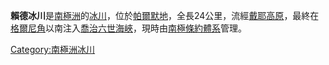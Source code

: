 {{multiple issues|
{{expand|time=2016-12-07T04:52:29+00:00}}
{{unreferenced|time=2016-12-07T04:52:29+00:00}}
{{update|time=2016-12-07T04:52:29+00:00}}
}}
{{coord|71|7|S|67|20|W|display=title}}

'''賴德冰川'''是[[南極洲|南極洲]]的[[冰川|冰川]]，位於[[帕爾默地|帕爾默地]]，全長24公里，流經[[戴耶高原|戴耶高原]]，最終在[[格爾尼角|格爾尼角]]以南注入[[喬治六世海峽|喬治六世海峽]]，現時由[[南極條約體系|南極條約體系]]管理。

{{Antarctica-geo-stub}}
[[Category:南極洲冰川|Category:南極洲冰川]]